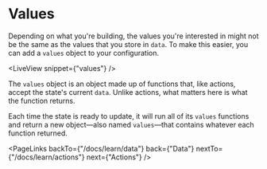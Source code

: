 # Values

Depending on what you're building, the values you're interested in might not be the same as the values that you store in `data`. To make this easier, you can add a `values` object to your configuration.

<LiveView snippet={"values"} />

The `values` object is an object made up of functions that, like actions, accept the state's current `data`. Unlike actions, what matters here is what the function returns.

Each time the state is ready to update, it will run all of its `values` functions and return a new object—also named `values`—that contains whatever each function returned.

<PageLinks
  backTo={"/docs/learn/data"}
  back={"Data"}
  nextTo={"/docs/learn/actions"}
  next={"Actions"}
/>
